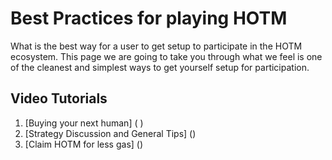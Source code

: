 
# Best Practices for playing HOTM

What is the best way for a user to get setup to participate in the HOTM ecosystem. 
This page we are going to take you through what we feel is one of the cleanest and simplest ways to get yourself setup for participation.


## Video Tutorials

1. [Buying your next human] ( )
1. [Strategy Discussion and General Tips] ()
1. [Claim HOTM for less gas] ()
